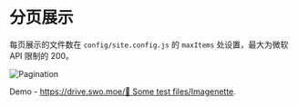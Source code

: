 # 分页展示

每页展示的文件数在 `config/site.config.js` 的 `maxItems` 处设置，最大为微软 API 限制的 200。

![Pagination](../_images/showcase/pagination-demo.png)

Demo - [https://drive.swo.moe/🥟 Some test files/Imagenette](https://drive.swo.moe/🥟%20Some%20test%20files/Imagenette).
